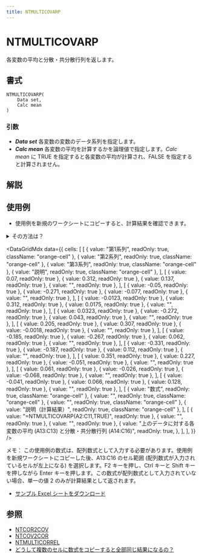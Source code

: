 ```yaml
---
title: NTMULTICOVARP
---
```



# NTMULTICOVARP

各変数の平均と分散・共分散行列を返します。

## 書式

```excel
NTMULTICOVARP(
    Data set,
    Calc mean
)
```

### 引数

- **_Data set_** 各変数の変数のデータ系列を指定します。
- **_Calc mean_** 各変数の平均を計算するかを論理値で指定します。*Calc mean* に TRUE を指定すると各変数の平均が計算され、FALSE を指定すると計算されません。

## 解説

## 使用例

- 使用例を新規のワークシートにコピーすると、計算結果を確認できます。

<details>
<summary>その方法は？</summary>

1.  新しいブックまたはワークシートを作成します。
2.  ヘルプ トピックにある使用例を選択します（行番号および列番号を除く）。

    ![Selecting an example from Help](./../../assets/functions/HowToCopy.png)

    ヘルプから使用例を選択する

3.  Ctrl キーを押しながら C キーを押します。
4.  ワークシートのセル A1 を選択し、Ctrl キーを押しながら V キーを押します。
5.  計算結果と結果を返す数式の表示を切り替えるには、Ctrl キーを押しながら ` (アクサン グラーブ) キーを押すか、または [ツール] メニューの [ワークシート分析] をポイントし、[ワークシート分析モード] をクリックします。

</details>

<DataGridMdx
  data={{
    cells: [
      [
        { value: "第1系列", readOnly: true, className: "orange-cell" },
        { value: "第2系列", readOnly: true, className: "orange-cell" },
        { value: "第3系列", readOnly: true, className: "orange-cell" },
        { value: "説明", readOnly: true, className: "orange-cell" },
      ],
      [
        { value: 0.07, readOnly: true },
        { value: 0.312, readOnly: true },
        { value: 0.137, readOnly: true },
        { value: "", readOnly: true },
      ],
      [
        { value: -0.05, readOnly: true },
        { value: -0.271, readOnly: true },
        { value: -0.077, readOnly: true },
        { value: "", readOnly: true },
      ],
      [
        { value: -0.0123, readOnly: true },
        { value: 0.312, readOnly: true },
        { value: 0.0175, readOnly: true },
        { value: "", readOnly: true },
      ],
      [
        { value: 0.0323, readOnly: true },
        { value: -0.272, readOnly: true },
        { value: 0.043, readOnly: true },
        { value: "", readOnly: true },
      ],
      [
        { value: 0.205, readOnly: true },
        { value: 0.307, readOnly: true },
        { value: -0.0018, readOnly: true },
        { value: "", readOnly: true },
      ],
      [
        { value: -0.185, readOnly: true },
        { value: -0.267, readOnly: true },
        { value: 0.062, readOnly: true },
        { value: "", readOnly: true },
      ],
      [
        { value: -0.331, readOnly: true },
        { value: -0.187, readOnly: true },
        { value: 0.112, readOnly: true },
        { value: "", readOnly: true },
      ],
      [
        { value: 0.351, readOnly: true },
        { value: 0.227, readOnly: true },
        { value: -0.051, readOnly: true },
        { value: "", readOnly: true },
      ],
      [
        { value: 0.061, readOnly: true },
        { value: -0.026, readOnly: true },
        { value: -0.068, readOnly: true },
        { value: "", readOnly: true },
      ],
      [
        { value: -0.041, readOnly: true },
        { value: 0.066, readOnly: true },
        { value: 0.128, readOnly: true },
        { value: "", readOnly: true },
      ],
      [
        { value: "数式", readOnly: true, className: "orange-cell" },
        { value: "", readOnly: true, className: "orange-cell" },
        { value: "", readOnly: true, className: "orange-cell" },
        { value: "説明（計算結果）", readOnly: true, className: "orange-cell" },
      ],
      [
        { value: "=NTMULTICOVARP(A2:C11,TRUE)", readOnly: true },
        { value: "", readOnly: true },
        { value: "", readOnly: true },
        {
          value:
            "上のデータに対する各変数の平均 (A13:C13) と分散・共分散行列 (A14:C16)",
          readOnly: true,
        },
      ],
    ],
  }}
/>

メモ： この使用例の数式は、配列数式として入力する必要があります。使用例を新規ワークシートにコピーした後、A13:C16 のセル範囲 (配列数式が入力されているセルが左上になる) を選択します。F2 キーを押し、Ctrl キーと Shift キーを押しながら Enter キーを押します。この数式が配列数式として入力されていない場合、単一の値 2 のみが計算結果として返されます。

- [サンプル Excel シートをダウンロード](./../../assets/NtRand3.zip)

## 参照

- [NTCOR2COV](01-ntcor2cov.mdx)
- [NTCOV2COR](02-ntcov2cor.mdx)
- [NTMULTICORREL](03-ntmulticorrel.mdx)
- [どうして複数のセルに数式をコピーすると全部同じ結果になるの？](/docs/faq#why-i-always-see-the-same-result-even-if-i-input-formula-into-multiple-cell)

